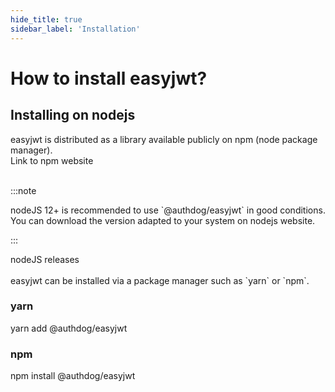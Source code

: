 ```yaml
---
hide_title: true
sidebar_label: 'Installation'
---
```





<h1>
<Translate id="introduction.installation.title">
How to install easyjwt?
</Translate>
</h1>

<h2>
<Translate id="introduction.installation.title-nodejs">
Installing on nodejs
</Translate>
</h2>

<Translate id="introduction.installation.availability">
easyjwt is distributed as a library available publicly
on npm (node package manager).
</Translate>

<br />

<Link to='https://www.npmjs.com'>
    <Translate id="introduction.installation.link-npm-website">Link to npm website</Translate>
</Link>

<br />
<br />

:::note

<Translate id="introduction.installation.node-js-recommendations">
nodeJS 12+ is recommended to use `@authdog/easyjwt` in good conditions.
You can download the version adapted to your system on nodejs website.
</Translate>

:::

<Link to='https://nodejs.org/en/download/'>
    <Translate id="introduction.installation.node-js-official-releases">
        nodeJS releases
    </Translate>
</Link>

<br />
<br />

<Translate id="introduction.installation.node-js-installation-tip">
    easyjwt can be installed via a package manager such as `yarn` or `npm`.
</Translate>

### yarn

<CodeBlock className="language-shell">
    yarn add @authdog/easyjwt
</CodeBlock>


### npm

<CodeBlock className="language-shell">
    npm install @authdog/easyjwt
</CodeBlock>